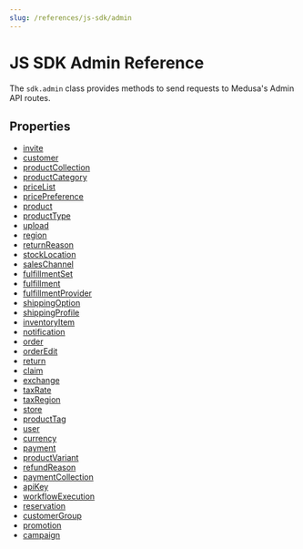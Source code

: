 ```yaml
---
slug: /references/js-sdk/admin
---
```



# JS SDK Admin Reference

The `sdk.admin` class provides methods to send requests to Medusa's Admin API routes.

## Properties

- [invite](../../Admin/properties/js_sdk.admin.Admin.invite/page.mdx)
- [customer](../../Admin/properties/js_sdk.admin.Admin.customer/page.mdx)
- [productCollection](../../Admin/properties/js_sdk.admin.Admin.productCollection/page.mdx)
- [productCategory](../../Admin/properties/js_sdk.admin.Admin.productCategory/page.mdx)
- [priceList](../../Admin/properties/js_sdk.admin.Admin.priceList/page.mdx)
- [pricePreference](../../Admin/properties/js_sdk.admin.Admin.pricePreference/page.mdx)
- [product](../../Admin/properties/js_sdk.admin.Admin.product/page.mdx)
- [productType](../../Admin/properties/js_sdk.admin.Admin.productType/page.mdx)
- [upload](../../Admin/properties/js_sdk.admin.Admin.upload/page.mdx)
- [region](../../Admin/properties/js_sdk.admin.Admin.region/page.mdx)
- [returnReason](../../Admin/properties/js_sdk.admin.Admin.returnReason/page.mdx)
- [stockLocation](../../Admin/properties/js_sdk.admin.Admin.stockLocation/page.mdx)
- [salesChannel](../../Admin/properties/js_sdk.admin.Admin.salesChannel/page.mdx)
- [fulfillmentSet](../../Admin/properties/js_sdk.admin.Admin.fulfillmentSet/page.mdx)
- [fulfillment](../../Admin/properties/js_sdk.admin.Admin.fulfillment/page.mdx)
- [fulfillmentProvider](../../Admin/properties/js_sdk.admin.Admin.fulfillmentProvider/page.mdx)
- [shippingOption](../../Admin/properties/js_sdk.admin.Admin.shippingOption/page.mdx)
- [shippingProfile](../../Admin/properties/js_sdk.admin.Admin.shippingProfile/page.mdx)
- [inventoryItem](../../Admin/properties/js_sdk.admin.Admin.inventoryItem/page.mdx)
- [notification](../../Admin/properties/js_sdk.admin.Admin.notification/page.mdx)
- [order](../../Admin/properties/js_sdk.admin.Admin.order/page.mdx)
- [orderEdit](../../Admin/properties/js_sdk.admin.Admin.orderEdit/page.mdx)
- [return](../../Admin/properties/js_sdk.admin.Admin.return/page.mdx)
- [claim](../../Admin/properties/js_sdk.admin.Admin.claim/page.mdx)
- [exchange](../../Admin/properties/js_sdk.admin.Admin.exchange/page.mdx)
- [taxRate](../../Admin/properties/js_sdk.admin.Admin.taxRate/page.mdx)
- [taxRegion](../../Admin/properties/js_sdk.admin.Admin.taxRegion/page.mdx)
- [store](../../Admin/properties/js_sdk.admin.Admin.store/page.mdx)
- [productTag](../../Admin/properties/js_sdk.admin.Admin.productTag/page.mdx)
- [user](../../Admin/properties/js_sdk.admin.Admin.user/page.mdx)
- [currency](../../Admin/properties/js_sdk.admin.Admin.currency/page.mdx)
- [payment](../../Admin/properties/js_sdk.admin.Admin.payment/page.mdx)
- [productVariant](../../Admin/properties/js_sdk.admin.Admin.productVariant/page.mdx)
- [refundReason](../../Admin/properties/js_sdk.admin.Admin.refundReason/page.mdx)
- [paymentCollection](../../Admin/properties/js_sdk.admin.Admin.paymentCollection/page.mdx)
- [apiKey](../../Admin/properties/js_sdk.admin.Admin.apiKey/page.mdx)
- [workflowExecution](../../Admin/properties/js_sdk.admin.Admin.workflowExecution/page.mdx)
- [reservation](../../Admin/properties/js_sdk.admin.Admin.reservation/page.mdx)
- [customerGroup](../../Admin/properties/js_sdk.admin.Admin.customerGroup/page.mdx)
- [promotion](../../Admin/properties/js_sdk.admin.Admin.promotion/page.mdx)
- [campaign](../../Admin/properties/js_sdk.admin.Admin.campaign/page.mdx)
